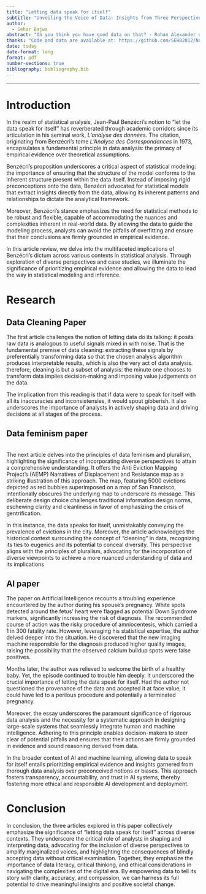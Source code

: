 ```yaml
---
title: "Letting data speak for itself"
subtitle: "Unveiling the Voice of Data: Insights from Three Perspectives"
author: 
  - Sehar Bajwa
abstract: "Oh you think you have good data on that? - Rohan Alexander on Twitter, 2 August 2023. Spoiler alert - We do not."
thanks: "Code and data are available at: https://github.com/SEHB2012/Nonresponsebias"
date: today
date-format: long
format: pdf
number-sections: true
bibliography: bibliography.bib
---
```


------------------------------------------------------------------------

# Introduction

In the realm of statistical analysis, Jean-Paul Benzécri's notion to "let the data speak for itself" has reverberated through academic corridors since its articulation in his seminal work, *L’analyse des données*. The citation, originating from Benzécri's tome *L’Analyse des Correspondances* in 1973, encapsulates a fundamental principle in data analysis: the primacy of empirical evidence over theoretical assumptions.

Benzécri's proposition underscores a critical aspect of statistical modeling: the importance of ensuring that the structure of the model conforms to the inherent structure present within the data itself. Instead of imposing rigid preconceptions onto the data, Benzécri advocated for statistical models that extract insights directly from the data, allowing its inherent patterns and relationships to dictate the analytical framework.

Moreover, Benzécri's stance emphasizes the need for statistical methods to be robust and flexible, capable of accommodating the nuances and complexities inherent in real-world data. By allowing the data to guide the modeling process, analysts can avoid the pitfalls of overfitting and ensure that their conclusions are firmly grounded in empirical evidence.

In this article review, we delve into the multifaceted implications of Benzécri's dictum across various contexts in statistical analysis. Through exploration of diverse perspectives and case studies, we illuminate the significance of prioritizing empirical evidence and allowing the data to lead the way in statistical modeling and inference.

# Research

## Data Cleaning Paper

The first article challenges the notion of letting data do its talking: it posits raw data is analogous to useful signals mixed in with noise. That is the fundamental premise of data cleaning: extracting these signals by preferentially transforming data so that the chosen analysis algorithm produces interpretable results, which is also the very act of data analysis. therefore, cleaning is but a subset of analysis: the minute one chooses to transform data implies decision-making and imposing value judgements on the data.

The implication from this reading is that if data were to speak for itself with all its inaccuracies and inconsistensies, it would spout gibberish. It also underscores the importance of analysts in actively shaping data and driving decisions at all stages of the process.

## Data feminism paper

\
The next article delves into the principles of data feminism and pluralism, highlighting the significance of incorporating diverse perspectives to attain a comprehensive understanding. It offers the Anti Eviction Mapping Project's (AEMP) Narratives of Displacement and Resistance map as a striking illustration of this approach. The map, featuring 5000 evictions depicted as red bubbles superimposed on a map of San Francisco, intentionally obscures the underlying map to underscore its message. This deliberate design choice challenges traditional information design norms, eschewing clarity and cleanliness in favor of emphasizing the crisis of gentrification.

In this instance, the data speaks for itself, unmistakably conveying the prevalence of evictions in the city. Moreover, the article acknowledges the historical context surrounding the concept of "cleaning" in data, recognizing its ties to eugenics and its potential to conceal diversity. This perspective aligns with the principles of pluralism, advocating for the incorporation of diverse viewpoints to achieve a more nuanced understanding of data and its implications

## AI paper

The paper on Artificial Intelligence recounts a troubling experience encountered by the author during his spouse's pregnancy. White spots detected around the fetus' heart were flagged as potential Down Syndrome markers, significantly increasing the risk of diagnosis. The recommended course of action was the risky procedure of amniocentesis, which carried a 1 in 300 fatality rate. However, leveraging his statistical expertise, the author delved deeper into the situation. He discovered that the new imaging machine responsible for the diagnosis produced higher quality images, raising the possibility that the observed calcium buildup spots were false positives.

Months later, the author was relieved to welcome the birth of a healthy baby. Yet, the episode continued to trouble him deeply. It underscored the crucial importance of letting the data speak for itself. Had the author not questioned the provenance of the data and accepted it at face value, it could have led to a perilous procedure and potentially a terminated pregnancy.

Moreover, the essay underscores the paramount significance of rigorous data analysis and the necessity for a systematic approach in designing large-scale systems that seamlessly integrate human and machine intelligence. Adhering to this principle enables decision-makers to steer clear of potential pitfalls and ensures that their actions are firmly grounded in evidence and sound reasoning derived from data.

In the broader context of AI and machine learning, allowing data to speak for itself entails prioritizing empirical evidence and insights garnered from thorough data analysis over preconceived notions or biases. This approach fosters transparency, accountability, and trust in AI systems, thereby fostering more ethical and responsible AI development and deployment.

# Conclusion

In conclusion, the three articles explored in this paper collectively emphasize the significance of "letting data speak for itself" across diverse contexts. They underscore the critical role of analysts in shaping and interpreting data, advocating for the inclusion of diverse perspectives to amplify marginalized voices, and highlighting the consequences of blindly accepting data without critical examination. Together, they emphasize the importance of data literacy, critical thinking, and ethical considerations in navigating the complexities of the digital era. By empowering data to tell its story with clarity, accuracy, and compassion, we can harness its full potential to drive meaningful insights and positive societal change.
